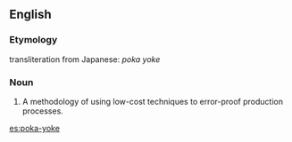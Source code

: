 ==English==
===Etymology===
transliteration from Japanese: ''poka yoke''
===Noun===
{{en-noun|-}}
#A methodology of using low-cost techniques to error-proof production processes.

[[es:poka-yoke]]